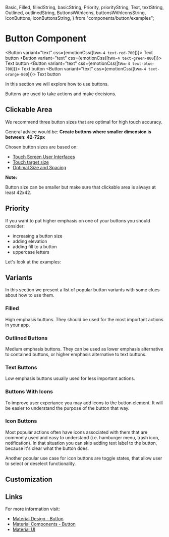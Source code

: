   Basic,
  Filled,
  filledString,
  basicString,
  Priority,
  priorityString,
  Text,
  textString,
  Outlined,
  outlinedString,
  ButtonsWithIcons,
  buttonsWithIconsString,
  IconButtons,
  iconButtonsString,
} from "components/button/examples";

<MainContainer>

# Button Component

<Button variant="text" css={emotionCss([tw`m-4 text-red-700`])}>
  Text button
</Button>
<Button variant="text" css={emotionCss([tw`m-4 text-green-800`])}>
  Text button
</Button>
<Button variant="text" css={emotionCss([tw`m-4 text-blue-700`])}>
  Text button
</Button>
<Button variant="text" css={emotionCss([tw`m-4 text-orange-800`])}>
  Text button
</Button>

<SubHeading>In this section we will explore how to use buttons.</SubHeading>

Buttons are used to take actions and make decisions.

## Clickable Area

We recommend three button sizes that are optimal for high touch accuracy.

General advice would be:
**Create buttons where smaller dimension is between: 42-72px**

Chosen button sizes are based on:

- [Touch Screen User Interfaces](https://www.researchgate.net/publication/225367546_Touch_Screen_User_Interfaces_for_Older_Adults_Button_Size_and_Spacing)
- [Touch target size](https://support.google.com/accessibility/android/answer/7101858?hl=en)
- [Optimal Size and Spacing](https://uxmovement.com/mobile/optimal-size-and-spacing-for-mobile-buttons/)

**Note:**

Button size can be smaller but make sure that clickable area is always at least 42x42.

<Showcase code={dedent(basicString)}>
  <Basic />
</Showcase>

## Priority

If you want to put higher emphasis on one of your buttons you should consider:

- increasing a button size
- adding elevation
- adding fill to a button
- uppercase letters

Let's look at the examples:

<Showcase code={dedent(priorityString)}>
  <Priority />
</Showcase>

## Variants

In this section we present a list of popular button variants with some clues about how to use them.

### Filled

High emphasis buttons. They should be used for the most important actions in your app.

<Showcase code={dedent(filledString)}>
  <Filled />
</Showcase>

### Outlined Buttons

Medium emphasis buttons. They can be used as lower emphasis alternative to contained buttons, or higher emphasis alternative to text buttons.

<Showcase code={dedent(outlinedString)}>
  <Outlined />
</Showcase>

### Text Buttons

Low emphasis buttons usually used for less important actions.

<Showcase code={dedent(textString)}>
  <Text />
</Showcase>

### Buttons With Icons

To improve user experiance you may add icons to the button element. It will be easier to understand the purpose of the button that way.

<Showcase code={dedent(buttonsWithIconsString)}>
  <ButtonsWithIcons />
</Showcase>

### Icon Buttons

Most popular actions often have icons associated with them that are commonly used and easy to understand (i.e. hamburger menu, trash icon, notification). In that situation you can skip adding text label to the button, because it's clear what the button does.

Another popular use case for icon buttons are toggle states, that allow user to select or deselect functionality.

<Showcase code={dedent(iconButtonsString)}>
  <IconButtons />
</Showcase>

## Customization

## Links

For more information visit:

- [Material Design - Button](https://material.io/components/buttons)
- [Material Components - Button](https://material-components.github.io/material-components-web-catalog/#/component/button?type=raised)
- [Material UI](https://material-ui.com/components/buttons/#sizes)

</MainContainer>
